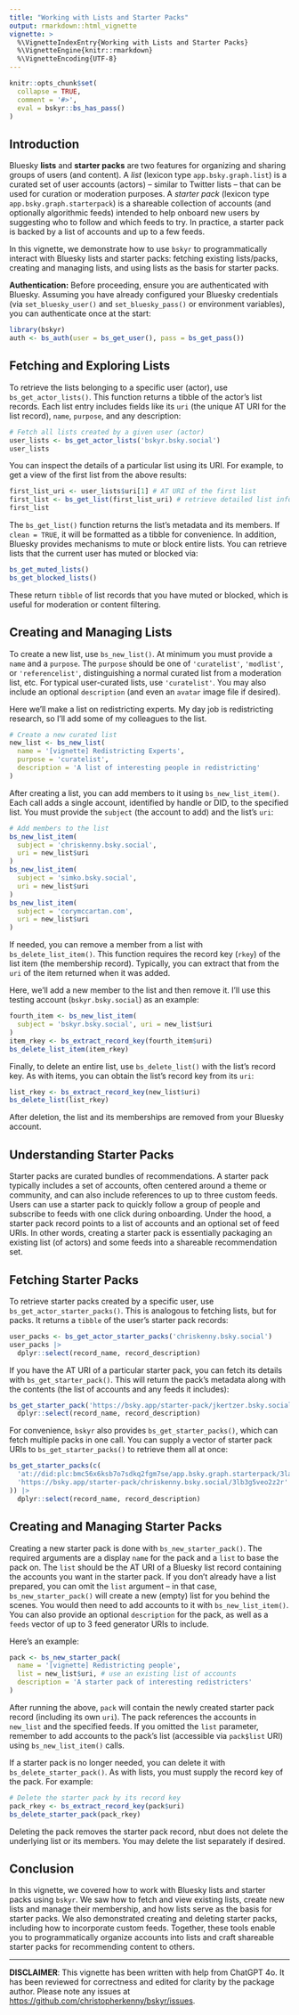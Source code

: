 ```yaml
---
title: "Working with Lists and Starter Packs"
output: rmarkdown::html_vignette
vignette: >
  %\VignetteIndexEntry{Working with Lists and Starter Packs}
  %\VignetteEngine{knitr::rmarkdown}
  %\VignetteEncoding{UTF-8}
---
```


```r
knitr::opts_chunk$set(
  collapse = TRUE,
  comment = '#>',
  eval = bskyr::bs_has_pass()
)
```

## Introduction

Bluesky **lists** and **starter packs** are two features for organizing and sharing groups of users (and content). 
A *list* (lexicon type `app.bsky.graph.list`) is a curated set of user accounts (actors) – similar to Twitter lists – that can be used for curation or moderation purposes. 
A *starter pack* (lexicon type `app.bsky.graph.starterpack`) is a shareable collection of accounts (and optionally algorithmic feeds) intended to help onboard new users by suggesting who to follow and which feeds to try. 
In practice, a starter pack is backed by a list of accounts and up to a few feeds.

In this vignette, we demonstrate how to use `bskyr` to programmatically interact with Bluesky lists and starter packs: fetching existing lists/packs, creating and managing lists, and using lists as the basis for starter packs.

**Authentication:** Before proceeding, ensure you are authenticated with Bluesky. 
Assuming you have already configured your Bluesky credentials (via `set_bluesky_user()` and `set_bluesky_pass()` or environment variables), you can authenticate once at the start:

```r
library(bskyr)
auth <- bs_auth(user = bs_get_user(), pass = bs_get_pass())
```

## Fetching and Exploring Lists

To retrieve the lists belonging to a specific user (actor), use `bs_get_actor_lists()`. 
This function returns a tibble of the actor’s list records. 
Each list entry includes fields like its `uri` (the unique AT URI for the list record), `name`, `purpose`, and any description:

```r
# Fetch all lists created by a given user (actor)
user_lists <- bs_get_actor_lists('bskyr.bsky.social')
user_lists
```

You can inspect the details of a particular list using its URI. 
For example, to get a view of the first list from the above results:

```r
first_list_uri <- user_lists$uri[1] # AT URI of the first list
first_list <- bs_get_list(first_list_uri) # retrieve detailed list info
first_list
```

The `bs_get_list()` function returns the list’s metadata and its members. 
If `clean = TRUE`, it will be formatted as a tibble for convenience. 
In addition, Bluesky provides mechanisms to mute or block entire lists. 
You can retrieve lists that the current user has muted or blocked via:

```r
bs_get_muted_lists()
bs_get_blocked_lists()
```

These return `tibble` of list records that you have muted or blocked, which is useful for moderation or content filtering.

## Creating and Managing Lists

To create a new list, use `bs_new_list()`. 
At minimum you must provide a `name` and a `purpose`. 
The `purpose` should be one of `'curatelist'`, `'modlist'`, or `'referencelist'`, distinguishing a normal curated list from a moderation list, etc.
For typical user-curated lists, use `'curatelist'`. 
You may also include an optional `description` (and even an `avatar` image file if desired).

Here we'll make a list on redistricting experts.
My day job is redistricting research, so I'll add some of my colleagues to the list.

```r
# Create a new curated list
new_list <- bs_new_list(
  name = '[vignette] Redistricting Experts',
  purpose = 'curatelist',
  description = 'A list of interesting people in redistricting'
)
```

After creating a list, you can add members to it using `bs_new_list_item()`. 
Each call adds a single account, identified by handle or DID, to the specified list. 
You must provide the `subject` (the account to add) and the list’s `uri`:

```r
# Add members to the list
bs_new_list_item(
  subject = 'chriskenny.bsky.social',
  uri = new_list$uri
)
bs_new_list_item(
  subject = 'simko.bsky.social',
  uri = new_list$uri
)
bs_new_list_item(
  subject = 'corymccartan.com',
  uri = new_list$uri
)
```

If needed, you can remove a member from a list with `bs_delete_list_item()`. 
This function requires the record key (`rkey`) of the list item (the membership record). 
Typically, you can extract that from the `uri` of the item returned when it was added. 

Here, we'll add a new member to the list and then remove it.
I'll use this testing account (`bskyr.bsky.social`) as an example:

```r
fourth_item <- bs_new_list_item(
  subject = 'bskyr.bsky.social', uri = new_list$uri
)
item_rkey <- bs_extract_record_key(fourth_item$uri)
bs_delete_list_item(item_rkey)
```

Finally, to delete an entire list, use `bs_delete_list()` with the list’s record key. 
As with items, you can obtain the list’s record key from its `uri`:

```r
list_rkey <- bs_extract_record_key(new_list$uri)
bs_delete_list(list_rkey)
```

After deletion, the list and its memberships are removed from your Bluesky account.

## Understanding Starter Packs

Starter packs are curated bundles of recommendations. 
A starter pack typically includes a set of accounts, often centered around a theme or community, and can also include references to up to three custom feeds. 
Users can use a starter pack to quickly follow a group of people and subscribe to feeds with one click during onboarding. 
Under the hood, a starter pack record points to a list of accounts and an optional set of feed URIs. 
In other words, creating a starter pack is essentially packaging an existing list (of actors) and some feeds into a shareable recommendation set.

## Fetching Starter Packs

To retrieve starter packs created by a specific user, use `bs_get_actor_starter_packs()`. 
This is analogous to fetching lists, but for packs. 
It returns a `tibble` of the user’s starter pack records:

```r
user_packs <- bs_get_actor_starter_packs('chriskenny.bsky.social')
user_packs |>
  dplyr::select(record_name, record_description)
```

If you have the AT URI of a particular starter pack, you can fetch its details with `bs_get_starter_pack()`. 
This will return the pack’s metadata along with the contents (the list of accounts and any feeds it includes):

```r
bs_get_starter_pack('https://bsky.app/starter-pack/jkertzer.bsky.social/3laywns2q2v27') |>
  dplyr::select(record_name, record_description)
```

For convenience, `bskyr` also provides `bs_get_starter_packs()`, which can fetch multiple packs in one call. 
You can supply a vector of starter pack URIs to `bs_get_starter_packs()` to retrieve them all at once:

```r
bs_get_starter_packs(c(
  'at://did:plc:bmc56x6ksb7o7sdkq2fgm7se/app.bsky.graph.starterpack/3laywns2q2v27',
  'https://bsky.app/starter-pack/chriskenny.bsky.social/3lb3g5veo2z2r'
)) |>
  dplyr::select(record_name, record_description)
```

## Creating and Managing Starter Packs

Creating a new starter pack is done with `bs_new_starter_pack()`. 
The required arguments are a display `name` for the pack and a `list` to base the pack on. The `list` should be the AT URI of a Bluesky list record containing the accounts you want in the starter pack. 
If you don’t already have a list prepared, you can omit the `list` argument – in that case, `bs_new_starter_pack()` will create a new (empty) list for you behind the scenes. 
You would then need to add accounts to it with `bs_new_list_item()`.
You can also provide an optional `description` for the pack, as well as a `feeds` vector of up to 3 feed generator URIs to include. 

Here’s an example:

```r
pack <- bs_new_starter_pack(
  name = '[vignette] Redistricting people',
  list = new_list$uri, # use an existing list of accounts
  description = 'A starter pack of interesting redistricters'
)
```

After running the above, `pack` will contain the newly created starter pack record (including its own `uri`). 
The pack references the accounts in `new_list` and the specified feeds. 
If you omitted the `list` parameter, remember to add accounts to the pack’s list (accessible via `pack$list` URI) using `bs_new_list_item()` calls.

If a starter pack is no longer needed, you can delete it with `bs_delete_starter_pack()`. 
As with lists, you must supply the record key of the pack. For example:

```r
# Delete the starter pack by its record key
pack_rkey <- bs_extract_record_key(pack$uri)
bs_delete_starter_pack(pack_rkey)
```

Deleting the pack removes the starter pack record, nbut does not delete the underlying list or its members.
You may delete the list separately if desired.

## Conclusion

In this vignette, we covered how to work with Bluesky lists and starter packs using `bskyr`. We saw how to fetch and view existing lists, create new lists and manage their membership, and how lists serve as the basis for starter packs. We also demonstrated creating and deleting starter packs, including how to incorporate custom feeds. Together, these tools enable you to programmatically organize accounts into lists and craft shareable starter packs for recommending content to others.

--- 

**DISCLAIMER**: This vignette has been written with help from ChatGPT 4o. 
It has been reviewed for correctness and edited for clarity by the package author. 
Please note any issues at <https://github.com/christopherkenny/bskyr/issues>.
